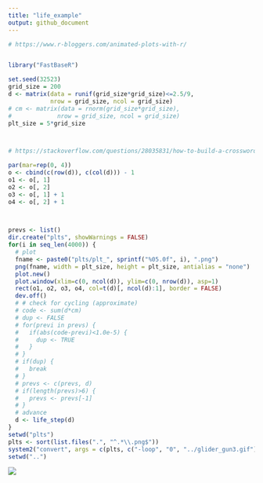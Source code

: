 ```yaml
---
title: "life_example"
output: github_document
---
```


```r


# https://www.r-bloggers.com/animated-plots-with-r/


library("FastBaseR")

set.seed(32523)
grid_size = 200
d <- matrix(data = runif(grid_size*grid_size)<=2.5/9, 
            nrow = grid_size, ncol = grid_size)
# cm <- matrix(data = rnorm(grid_size*grid_size), 
#             nrow = grid_size, ncol = grid_size)
plt_size = 5*grid_size



# https://stackoverflow.com/questions/28035831/how-to-build-a-crossword-like-plot-for-a-boolean-matrix

par(mar=rep(0, 4))
o <- cbind(c(row(d)), c(col(d))) - 1
o1 <- o[, 1]
o2 <- o[, 2]
o3 <- o[, 1] + 1
o4 <- o[, 2] + 1


             
prevs <- list()
dir.create("plts", showWarnings = FALSE)
for(i in seq_len(4000)) {
  # plot
  fname <- paste0("plts/plt_", sprintf("%05.0f", i), ".png")
  png(fname, width = plt_size, height = plt_size, antialias = "none")
  plot.new()
  plot.window(xlim=c(0, ncol(d)), ylim=c(0, nrow(d)), asp=1)
  rect(o1, o2, o3, o4, col=t(d)[, ncol(d):1], border = FALSE)
  dev.off()
  # # check for cycling (approximate)
  # code <- sum(d*cm)
  # dup <- FALSE
  # for(previ in prevs) {
  #   if(abs(code-previ)<1.0e-5) {
  #     dup <- TRUE
  #   }
  # }
  # if(dup) {
  #   break
  # }
  # prevs <- c(prevs, d)
  # if(length(prevs)>6) {
  #   prevs <- prevs[-1]
  # }
  # advance
  d <- life_step(d)
}
setwd("plts")
plts <- sort(list.files(".", "^.*\\.png$"))
system2("convert", args = c(plts, c("-loop", "0", "../glider_gun3.gif")))
setwd("..")

```

![](glider_gun3.gif)

